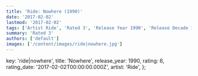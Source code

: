 ```yaml
---
title: 'Ride: Nowhere (1990)'
date: '2017-02-02'
lastmod: '2017-02-02'
tags: ['Artist Ride', 'Rated 3', 'Release Year 1990', 'Release Decade 1990']
summary: 'Rated 3'
authors: ['default']
images: ['/content/images/ride|nowhere.jpg']
---
```


  key: 'ride|nowhere',
  title: 'Nowhere',
  release_year: 1990,
  rating: 6,
  rating_date: '2017-02-02T00:00:00.000Z',
  artist: 'Ride',
};

<MusicRating data={data} />
